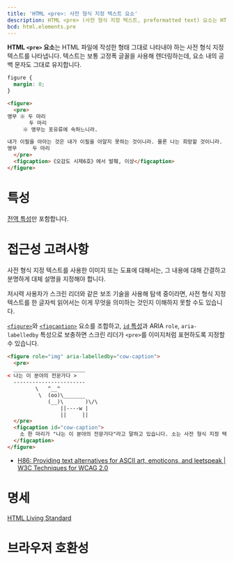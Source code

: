 ```yaml
---
title: 'HTML <pre>: 사전 형식 지정 텍스트 요소'
description: HTML <pre> (사전 형식 지정 텍스트, preformatted text) 요소는 HTML 파일에 작성한 형태 그대로 나타내야 하는 사전 형식 지정 텍스트를 나타냅니다.
bcd: html.elements.pre
---
```


**HTML `<pre>` 요소**는 HTML 파일에 작성한 형태 그대로 나타내야 하는 사전 형식 지정 텍스트를 나타냅니다. 텍스트는 보통 고정폭 글꼴을 사용해 렌더링하는데, 요소 내의 공백 문자도 그대로 유지합니다.

<HTMLDemo height={200}>

```css
figure {
  margin: 0;
}
```

```html
<figure>
  <pre>
앵무 ※ 두 마리
       두 마리
     ※ 앵무는 포유류에 속하느니라.

내가 이필을 아아는 것은 내가 이필을 아알지 못하는 것이니라. 물론 나는 희망할 것이니라.
앵무	   두 마리
  </pre>
  <figcaption>《오감도 시제6호》에서 발췌, 이상</figcaption>
</figure>
```

</HTMLDemo>

# 특성

[전역 특성](/docs/Web/HTML/Global_attributes)만 포함합니다.

# 접근성 고려사항

사전 형식 지정 텍스트를 사용한 이미지 또는 도표에 대해서는, 그 내용에 대해 간결하고 분명하게 대체 설명을 지정해야 합니다.

저시력 사용자가 스크린 리더와 같은 보조 기술을 사용해 탐색 중이라면, 사전 형식 지정 텍스트를 한 글자씩 읽어서는 이게 무엇을 의미하는 것인지 이해하지 못할 수도 있습니다.

[`<figure>`](./figure)와 [`<figcaption>`](./figcaption) 요소를 조합하고, [`id` 특성](/docs/Web/HTML/Global_attributes#term-id)과 ARIA `role`, `aria-labelledby` 특성으로 보충하면 스크린 리더가 `<pre>`를 이미지처럼 표현하도록 지정할 수 있습니다.

```html name=accessibility
<figure role="img" aria-labelledby="cow-caption">
  <pre>
  _______________________
< 나는 이 분야의 전문가다 >
  -----------------------
         \   ^__^
          \  (oo)\_______
             (__)\       )\/\
                 ||----w |
                 ||     ||
  </pre>
  <figcaption id="cow-caption">
    소 한 마리가 "나는 이 분야의 전문가다"라고 말하고 있습니다. 소는 사전 형식 지정 텍스트로 그려져있습니다.
  </figcaption>
</figure>
```

<LiveExample name="accessibility" />

- [H86: Providing text alternatives for ASCII art, emoticons, and leetspeak | W3C Techniques for WCAG 2.0](https://www.w3.org/TR/WCAG20-TECHS/H86.html)

# 명세

[HTML Living Standard](https://html.spec.whatwg.org/multipage/grouping-content.html#the-pre-element)

# 브라우저 호환성

<BrowserCompat data={props.bcd} />
